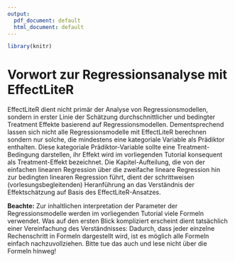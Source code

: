 ```yaml
---
output:
  pdf_document: default
  html_document: default
---
```


```r
library(knitr)
```
# Vorwort zur Regressionsanalyse mit EffectLiteR


EffectLiteR dient nicht primär der Analyse von Regressionsmodellen, sondern in erster Linie der Schätzung durchschnittlicher und bedingter Treatment Effekte basierend auf Regressionsmodellen. Dementsprechend lassen sich nicht alle Regressionsmodelle mit EffectLiteR berechnen sondern nur solche, die mindestens eine kategoriale Variable als Prädiktor enthalten. Diese kategoriale Prädiktor-Variable sollte eine  Treatment-Bedingung darstellen, ihr Effekt wird im vorliegenden Tutorial konsequent als Treatment-Effekt bezeichnet. 
Die Kapitel-Aufteilung, die von der einfachen linearen Regression über die zweifache lineare Regression hin zur bedingten linearen Regression führt, dient der schrittweisen (vorlesungsbegleitenden) Heranführung an das Verständnis der Effektschätzung auf Basis des EffectLiteR-Ansatzes.  

**Beachte:** Zur inhaltlichen interpretation der Parameter der Regressionsmodelle werden im vorliegenden Tutorial viele Formeln verwendet. Was auf den ersten Blick kompliziert erscheint dient tatsächlich einer Vereinfachung des Verständnisses: Dadurch, dass jeder einzelne Rechenschritt in Formeln dargestellt wird, ist es möglich alle Formeln einfach nachzuvollziehen. Bitte tue das auch und lese nicht über die Formeln hinweg!
